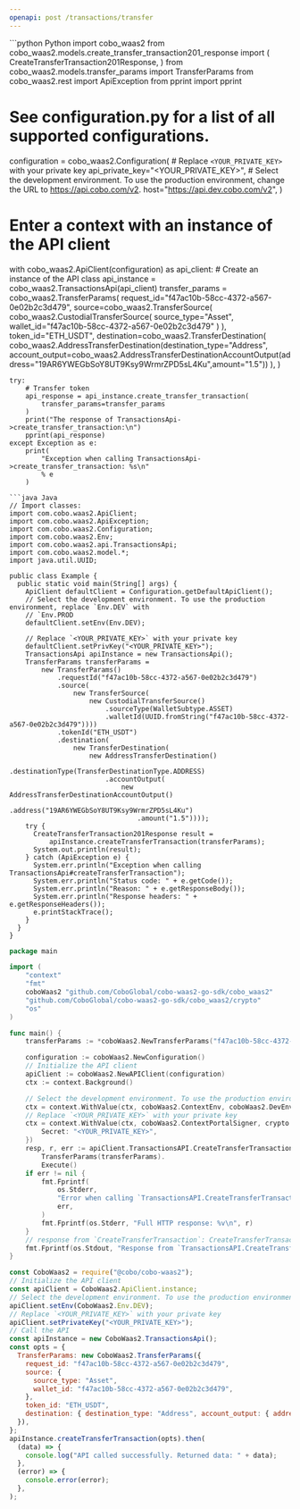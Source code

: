 ```yaml
---
openapi: post /transactions/transfer
---
```


<RequestExample>
```python Python
import cobo_waas2
from cobo_waas2.models.create_transfer_transaction201_response import (
    CreateTransferTransaction201Response,
)
from cobo_waas2.models.transfer_params import TransferParams
from cobo_waas2.rest import ApiException
from pprint import pprint

# See configuration.py for a list of all supported configurations.
configuration = cobo_waas2.Configuration(
    # Replace `<YOUR_PRIVATE_KEY>` with your private key
    api_private_key="<YOUR_PRIVATE_KEY>",
    # Select the development environment. To use the production environment, change the URL to https://api.cobo.com/v2.
    host="https://api.dev.cobo.com/v2",
)
# Enter a context with an instance of the API client
with cobo_waas2.ApiClient(configuration) as api_client:
    # Create an instance of the API class
    api_instance = cobo_waas2.TransactionsApi(api_client)
    transfer_params = cobo_waas2.TransferParams(
        request_id="f47ac10b-58cc-4372-a567-0e02b2c3d479",
        source=cobo_waas2.TransferSource(
            cobo_waas2.CustodialTransferSource(
                source_type="Asset", wallet_id="f47ac10b-58cc-4372-a567-0e02b2c3d479"
            )
        ),
        token_id="ETH_USDT",
        destination=cobo_waas2.TransferDestination(
            cobo_waas2.AddressTransferDestination(destination_type="Address", account_output=cobo_waas2.AddressTransferDestinationAccountOutput(address="19AR6YWEGbSoY8UT9Ksy9WrmrZPD5sL4Ku",amount="1.5"))
        ),
    )

    try:
        # Transfer token
        api_response = api_instance.create_transfer_transaction(
            transfer_params=transfer_params
        )
        print("The response of TransactionsApi->create_transfer_transaction:\n")
        pprint(api_response)
    except Exception as e:
        print(
            "Exception when calling TransactionsApi->create_transfer_transaction: %s\n"
            % e
        )

```
```java Java
// Import classes:
import com.cobo.waas2.ApiClient;
import com.cobo.waas2.ApiException;
import com.cobo.waas2.Configuration;
import com.cobo.waas2.Env;
import com.cobo.waas2.api.TransactionsApi;
import com.cobo.waas2.model.*;
import java.util.UUID;

public class Example {
  public static void main(String[] args) {
    ApiClient defaultClient = Configuration.getDefaultApiClient();
    // Select the development environment. To use the production environment, replace `Env.DEV` with
    // `Env.PROD
    defaultClient.setEnv(Env.DEV);

    // Replace `<YOUR_PRIVATE_KEY>` with your private key
    defaultClient.setPrivKey("<YOUR_PRIVATE_KEY>");
    TransactionsApi apiInstance = new TransactionsApi();
    TransferParams transferParams =
        new TransferParams()
            .requestId("f47ac10b-58cc-4372-a567-0e02b2c3d479")
            .source(
                new TransferSource(
                    new CustodialTransferSource()
                        .sourceType(WalletSubtype.ASSET)
                        .walletId(UUID.fromString("f47ac10b-58cc-4372-a567-0e02b2c3d479"))))
            .tokenId("ETH_USDT")
            .destination(
                new TransferDestination(
                    new AddressTransferDestination()
                        .destinationType(TransferDestinationType.ADDRESS)
                        .accountOutput(
                            new AddressTransferDestinationAccountOutput()
                                .address("19AR6YWEGbSoY8UT9Ksy9WrmrZPD5sL4Ku")
                                .amount("1.5"))));
    try {
      CreateTransferTransaction201Response result =
          apiInstance.createTransferTransaction(transferParams);
      System.out.println(result);
    } catch (ApiException e) {
      System.err.println("Exception when calling TransactionsApi#createTransferTransaction");
      System.err.println("Status code: " + e.getCode());
      System.err.println("Reason: " + e.getResponseBody());
      System.err.println("Response headers: " + e.getResponseHeaders());
      e.printStackTrace();
    }
  }
}

```
```go Go
package main

import (
	"context"
	"fmt"
	coboWaas2 "github.com/CoboGlobal/cobo-waas2-go-sdk/cobo_waas2"
	"github.com/CoboGlobal/cobo-waas2-go-sdk/cobo_waas2/crypto"
	"os"
)

func main() {
	transferParams := *coboWaas2.NewTransferParams("f47ac10b-58cc-4372-a567-0e02b2c3d479", coboWaas2.TransferSource{CustodialTransferSource: coboWaas2.NewCustodialTransferSource(coboWaas2.WalletSubtype("Asset"), "f47ac10b-58cc-4372-a567-0e02b2c3d479")}, "ETH_USDT", coboWaas2.TransferDestination{AddressTransferDestination: coboWaas2.NewAddressTransferDestination(coboWaas2.TransferDestinationType("Address"))})

	configuration := coboWaas2.NewConfiguration()
	// Initialize the API client
	apiClient := coboWaas2.NewAPIClient(configuration)
	ctx := context.Background()

	// Select the development environment. To use the production environment, replace coboWaas2.DevEnv with coboWaas2.ProdEnv
	ctx = context.WithValue(ctx, coboWaas2.ContextEnv, coboWaas2.DevEnv)
	// Replace `<YOUR_PRIVATE_KEY>` with your private key
	ctx = context.WithValue(ctx, coboWaas2.ContextPortalSigner, crypto.Ed25519Signer{
		Secret: "<YOUR_PRIVATE_KEY>",
	})
	resp, r, err := apiClient.TransactionsAPI.CreateTransferTransaction(ctx).
		TransferParams(transferParams).
		Execute()
	if err != nil {
		fmt.Fprintf(
			os.Stderr,
			"Error when calling `TransactionsAPI.CreateTransferTransaction``: %v\n",
			err,
		)
		fmt.Fprintf(os.Stderr, "Full HTTP response: %v\n", r)
	}
	// response from `CreateTransferTransaction`: CreateTransferTransaction201Response
	fmt.Fprintf(os.Stdout, "Response from `TransactionsAPI.CreateTransferTransaction`: %v\n", resp)
}

```
```javascript JavaScript
const CoboWaas2 = require("@cobo/cobo-waas2");
// Initialize the API client
const apiClient = CoboWaas2.ApiClient.instance;
// Select the development environment. To use the production environment, replace `Env.DEV` with `Env.PROD`
apiClient.setEnv(CoboWaas2.Env.DEV);
// Replace `<YOUR_PRIVATE_KEY>` with your private key
apiClient.setPrivateKey("<YOUR_PRIVATE_KEY>");
// Call the API
const apiInstance = new CoboWaas2.TransactionsApi();
const opts = {
  TransferParams: new CoboWaas2.TransferParams({
    request_id: "f47ac10b-58cc-4372-a567-0e02b2c3d479",
    source: {
      source_type: "Asset",
      wallet_id: "f47ac10b-58cc-4372-a567-0e02b2c3d479",
    },
    token_id: "ETH_USDT",
    destination: { destination_type: "Address", account_output: { address: "19AR6YWEGbSoY8UT9Ksy9WrmrZPD5sL4Ku", amount: "1.5" } },
  }),
};
apiInstance.createTransferTransaction(opts).then(
  (data) => {
    console.log("API called successfully. Returned data: " + data);
  },
  (error) => {
    console.error(error);
  },
);

```
</RequestExample>
